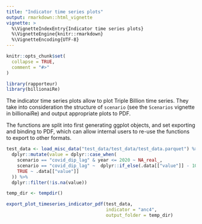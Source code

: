 ```yaml
---
title: "Indicator time series plots"
output: rmarkdown::html_vignette
vignette: >
  %\VignetteIndexEntry{Indicator time series plots}
  %\VignetteEngine{knitr::rmarkdown}
  %\VignetteEncoding{UTF-8}
---
```


```r
knitr::opts_chunk$set(
  collapse = TRUE,
  comment = "#>"
)
```

```r
library(rapporteur)
library(billionaiRe)
```

The indicator time series plots allow to plot Triple Billion time series. They take into consideration the structure of `scenario` (see the `Scenarios` vignette in billionaiRe) and output appropriate plots to PDF.

The functions are split into first generating ggplot objects, and set exporting and binding to PDF, which can allow internal users to re-use the functions to export to other formats.

```r
test_data <- load_misc_data("test_data/test_data/test_data.parquet") %>%
  dplyr::mutate(value = dplyr::case_when(
    scenario == "covid_dip_lag" & year <= 2020 ~ NA_real_,
    scenario == "covid_dip_lag" ~  dplyr::if_else(.data[["value"]] - 10.0 >0, .data[["value"]] - 10.0, 0),
    TRUE ~ .data[["value"]]
  )) %>%
  dplyr::filter(!is.na(value))

temp_dir <- tempdir()

export_plot_timeseries_indicator_pdf(test_data,
                                     indicator = "anc4",
                                     output_folder = temp_dir)


```
